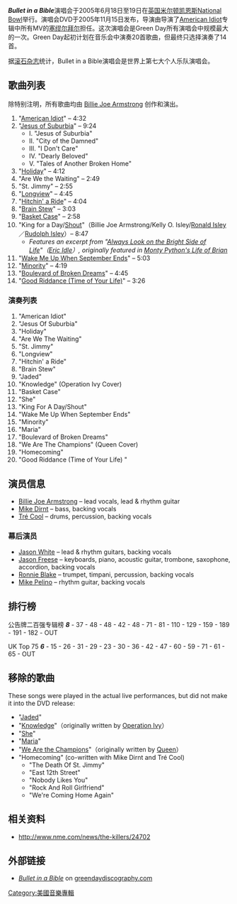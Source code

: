 {{Infobox Album |
| Name        = Bullet in a Bible
| Type        = 現場專輯
| Artist      = [[Green_Day|Green Day]]
| Cover       = Bulletinabible.jpg
| Released    = [[15_November|15 November]] 2005
| Recorded    = [[19_June|19 June]] 2005
| Genre       = [[Punk_rock|Punk rock]], [[alternative_rock|alternative rock]], [[pop_punk|pop punk]]
| Length      = 2:33:02
| Label       = [[Reprise_Records|Reprise]]
| Producer    = [[Rob_Cavallo|Rob Cavallo]],
| Reviews     =
*[[Allmusic|Allmusic]] {{Rating|4|5}} [http://www.allmusic.com/album/bullet-in-a-bible-r804201 link]
*[[NME|NME]] {{Rating|8|10}}
*[[IGN|IGN]] {{Rating|7.9|10}} [https://web.archive.org/web/20090416074923/http://music.ign.com/articles/669/669375p1.html link]
*[[Pitchfork_Media|Pitchfork]] {{Rating|3|10}} [https://web.archive.org/web/20090207075829/http://www.pitchforkmedia.com/article/record_review/18209-bullet-in-a-bible 11/17/2005]
*[[PopMatters|PopMatters]] {{Rating|8|10}} [http://www.popmatters.com/music/reviews/g/greenday-bullet.shtml 12/22/2005]
*[[Kerrang!|Kerrang!]] {{Rating|3|5}}
| Last album  = ''[[American_Idiot|American Idiot]]''<br/>(2004)
| This album  = '''''Bullet in a Bible'''''<br/>(2005)
| Next album  = ''[[21st_Century_Breakdown|21st Century Breakdown]]''<br/>(2009)
|}}

'''''Bullet in a Bible'''''演唱会于2005年6月18日至19日在[[英国|英国]][[米尔顿凯恩斯|米尔顿凯恩斯]][[National_Bowl|National Bowl]]举行。演唱会DVD于2005年11月15日发布，导演由导演了[[American_Idiot|American Idiot]]专辑中所有MV的[[塞缪尔拜尔|塞缪尔拜尔]]担任。这次演唱会是Green Day所有演唱会中规模最大的一次。Green Day起初计划在音乐会中演奏20首歌曲，但最终只选择演奏了14首。

据[[滚石杂志|滚石杂志]]统计，Bullet in a Bible演唱会是世界上第七大个人乐队演唱会。

== 歌曲列表 ==
除特别注明，所有歌曲均由 [[Billie_Joe_Armstrong|Billie Joe Armstrong]] 创作和演出。

#"[[American_Idiot_(song)|American Idiot]]" – 4:32
#"[[Jesus_of_Suburbia|Jesus of Suburbia]]" – 9:24
#*I. "Jesus of Suburbia"
#*II. "City of the Damned"
#*III. "I Don't Care"
#*IV. "Dearly Beloved"
#*V. "Tales of Another Broken Home"
#"[[Holiday_(Green_Day_song)|Holiday]]" – 4:12
#"Are We the Waiting" – 2:49
#"St. Jimmy" – 2:55
#"[[Longview_(song)|Longview]]" – 4:45
#"[[Hitchin'_a_Ride_(Green_Day_song)|Hitchin' a Ride]]" – 4:04
#"[[Brain_Stew|Brain Stew]]" – 3:03
#"[[Basket_Case_(song)|Basket Case]]" – 2:58
#"King for a Day/[[Shout_(Isley_Brothers_song)|Shout]]"（Billie Joe Armstrong/Kelly O. Isley/[[Ronald_Isley|Ronald Isley]]／[[Rudolph_Isley|Rudolph Isley]]）– 8:47
#*''Features an excerpt from "[[Always_Look_on_the_Bright_Side_of_Life|Always Look on the Bright Side of Life]]"（[[Eric_Idle|Eric Idle]]）, originally featured in [[Monty_Python's_Life_of_Brian|Monty Python's Life of Brian]]''
#"[[Wake_Me_Up_When_September_Ends|Wake Me Up When September Ends]]" – 5:03
#"[[Minority_(song)|Minority]]" – 4:19
#"[[Boulevard_of_Broken_Dreams_(Green_Day_song)|Boulevard of Broken Dreams]]" – 4:45
#"[[Good_Riddance_(Time_of_Your_Life)|Good Riddance (Time of Your Life)]]"  – 3:26

=== 演奏列表 ===
#"American Idiot"
#"Jesus Of Suburbia"
#"Holiday"
#"Are We The Waiting"
#"St. Jimmy"
#"Longview"
#"Hitchin' a Ride"
#"Brain Stew"
#"Jaded"
#"Knowledge" (Operation Ivy Cover)
#"Basket Case"
#"She"
#"King For A Day/Shout"
#"Wake Me Up When September Ends"
#"Minority"
#"Maria"
#"Boulevard of Broken Dreams"
#"We Are The Champions" (Queen Cover)
#"Homecoming"
#"Good Riddance (Time of Your Life) "

== 演员信息 ==
*[[Billie_Joe_Armstrong|Billie Joe Armstrong]] – lead vocals, lead & rhythm guitar
*[[Mike_Dirnt|Mike Dirnt]]  – bass, backing vocals
*[[Tré_Cool|Tré Cool]] – drums, percussion, backing vocals

=== 幕后演员 ===
*[[Jason_White_(musician)|Jason White]] – lead & rhythm guitars, backing vocals
*[[Jason_Freese|Jason Freese]] – keyboards, piano, acoustic guitar, trombone, saxophone, accordion, backing vocals
*[[Ronnie_Blake|Ronnie Blake]] – trumpet, timpani, percussion, backing vocals
*[[Mike_Pelino|Mike Pelino]] – rhythm guitar, backing vocals

== 排行榜 ==
公告牌二百强专辑榜 '''''8''''' - 37 - 48 - 48 - 42 - 48 - 71 - 81 - 110 - 129 - 159 - 189 - 191 - 182 - OUT

UK Top 75 '''''6''''' - 15 - 26 - 31 - 29 - 23 - 30 - 36 - 42 - 47 - 60 - 59 - 71 - 61 - 65 - OUT

== 移除的歌曲 ==
These songs were played in the actual live performances, but did not make it into the DVD release:
*"[[Brain_Stew/Jaded|Jaded]]"
*"[[Knowledge_(song)|Knowledge]]"（originally written by [[Operation_Ivy|Operation Ivy]]）
*"[[She_(Green_Day_song)|She]]"
*"[[Maria_(Green_Day_song)|Maria]]"
*"[[We_Are_the_Champions|We Are the Champions]]"（originally written by [[Queen_(band)|Queen]]）
*"Homecoming" (co-written with Mike Dirnt and Tré Cool)
**"The Death Of St. Jimmy"
**"East 12th Street"
**"Nobody Likes You"
**"Rock And Roll Girlfriend"
**"We're Coming Home Again"

== 相关资料 ==
*http://www.nme.com/news/the-killers/24702{{Wayback|url=http://www.nme.com/news/the-killers/24702 |date=20090129115318 }}

== 外部链接 ==
*[https://web.archive.org/web/20090119152035/http://greendaydiscography.com/records/bulletinabible.html ''Bullet in a Bible''] on [https://web.archive.org/web/20100306024504/http://www.greendaydiscography.com/ greendaydiscography.com]

{{Green Day}}

[[Category:美國音樂專輯|Category:美國音樂專輯]]
